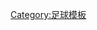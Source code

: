{{Navbox
| name = 國際沙灘足球
| title = 國際[[沙灘足球]]
| state      = {{{state|autocollapse}}}
| groupstyle = border-right:0.5em solid; padding-right: 0.5em; line-height: 1em;
|group1style = border-color: #ffb6c1
|group2style = border-color: #deb887
|group3style = border-color: #db7093
|group4style = border-color: #8fbc8f
|group5style = border-color: #ffd700
|group6style = border-color: #4682b4
|above = [[国际足球联合会|FIFA]]&nbsp;&bull; [[国际足联沙滩足球世界杯|沙灘足球世界盃]]&nbsp;&bull; [[沙灘足球洲際盃|洲際盃]]&nbsp;&bull; [[亞洲沙灘運動會沙灘足球比賽|亞洲沙灘運動會]]
|image = [[File:World Map FIFA.svg|280px|link=|alt=]]
|group1 = 亚洲
|list1 = [[亚洲足球联合总会|AFC]] – [[亞洲沙灘足球錦標賽]]
|group2 = 非洲
|list2 = [[非洲足球协会|CAF]] &ndash; [[非洲沙灘足球國家盃]]
|group3 = 中北美洲
|list3 = [[中北美洲及加勒比海足球协会|CONCACAF]] &ndash; [[中北美洲及加勒比海沙灘足球錦標賽]]
|group4 = 南美洲
|list4 = [[南美洲足球协会|CONMEBOL]] &ndash; [[國際足協沙灘足球世界盃資格賽_(南美洲區)|世界盃資格賽]]
|group5 = 大洋洲
|list5 = [[大洋洲足球协会|OFC]] &ndash; [[大洋洲沙灘足球國家盃]]
|group6 = 欧洲
|list6 =  [[欧洲足联|UEFA]] &ndash; [[國際足協沙灘足球世界盃資格賽 (歐洲區)|世界盃資格賽]] &ndash; [[歐洲沙灘足球聯賽|聯賽]]
}}<noinclude>
{{collapsible option}}

[[Category:足球模板]]
</noinclude>